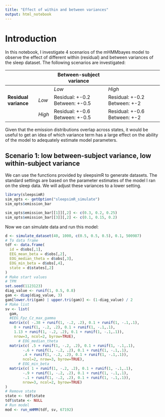 ```yaml
---
title: "Effect of within and between variances"
output: html_notebook
---
```


# Introduction

In this notebook, I investigate $4$ scenarios of the mHMMbayes model to observe the effect of different within (residual) and between variances of the sleep dataset. The following scenarios are investigated:

|                   |      | Between-subject variance        |                                 |
|-------------------|------|---------------------------------|---------------------------------|
|                   |      | *Low*                             | *High*                            |
| **Residual variance** | *Low*  |  Residual: +-0.2 Between: +-0.5 |  Residual: +-0.2 Between: +-2 |
|                   | *High* |  Residual: +-0.6 Between: +-0.5 |  Residual: +-0.6 Between: +-2 |

Given that the emission distributions overlap across states, it would be useful to get an idea of which variance term has a large effect on the ability of the model to adequately estimate model parameters. 

## Scenario 1: low between-subject variance, low within-subject variance

We can use the functions provided by sleepsimR to generate datasets. The standard settings are based on the parameter estimates of the model I ran on the sleep data. We will adjust these variances to a lower setting.

```r
library(sleepsimR)
sim_opts <- getOption("sleepsimR_simulate")
sim_opts$emission_bar
```

```r
sim_opts$emission_bar[[1]][,2] <- c(0.3, 0.2, 0.25)
sim_opts$emission_bar[[3]][,2] <- c(0.1, 0.15, 0.2)
```

Now we can simulate data and run this model:

```r
d <- simulate_dataset(40, 1000, c(0.5, 0.5, 0.5), 0.1, 500987)
# To data frame
tdf <- data.frame(
  id = d$obs[,1],
  EEG_mean_beta = d$obs[,2],
  EOG_median_theta = d$obs[,3],
  EOG_min_beta = d$obs[,4],
  state = d$states[,2]
)
# Make start values
# TPM
set.seed(1123123)
diag_value <- runif(1, 0.5, 0.8)
gam <- diag(diag_value, 3)
gam[lower.tri(gam) | upper.tri(gam)] <- (1-diag_value) / 2
# Make list
sv <- list(
  gam,
  #EEG_Fpz_Cz_max_gamma
  matrix(c( -.38 + runif(1, -.2, .2), 0.1 + runif(1, -.1,.1),
    0 + runif(1, -.2, .2), 0.1 + runif(1, -.1,.1),
    1.13 + runif(1, -.2, .2), 0.1 + runif(1, -.1,.1)),
    nrow=3, ncol=2, byrow=TRUE),
      # EOG_median_theta
  matrix(c( .5 + runif(1, -.2, .2), 0.1 + runif(1, -.1,.1),
        -.6 + runif(1, -.2, .2), 0.1 + runif(1, -.1,.1),
        .4 + runif(1, -.2, .2), 0.1 + runif(1, -.1,.1)),
        ncol=2, nrow=3, byrow=TRUE),
      # EOG_min_beta
  matrix(c( 1 + runif(1, -.2, .2), 0.1 + runif(1, -.1,.1),
        -.9 + runif(1, -.2, .2), 0.1 + runif(1, -.1,.1),
        -.1 + runif(1, -.2, .2), 0.1 + runif(1, -.1,.1)),
        nrow=3, ncol=2, byrow=TRUE)
)
# Remove state
state <- tdf$state
tdf$state <- NULL
# Run model
mod <- run_mHMM(tdf, sv, 67192)
```
